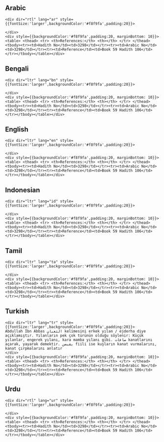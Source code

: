 ## Arabic


    <div dir="rtl" lang="ar" style={{fontSize:'larger',backgroundColor:'#f8f9fa',padding:20}}>
    
    </div>
    <div style={{backgroundColor:'#f8f9fa',padding:20, marginBottom: 10}}><table> <thead> <tr> <th>References:</th> <th></th> </tr> </thead> <tbody><tr><td>Hadith No</td><td>3298</td></tr><tr><td>Arabic No</td><td>3298</td></tr><tr><td>Reference</td><td>Book 59 Hadith 106</td></tr></tbody></table></div>

## Bengali


    <div dir="ltr" lang="bn" style={{fontSize:'larger',backgroundColor:'#f8f9fa',padding:20}}>
    
    </div>
    <div style={{backgroundColor:'#f8f9fa',padding:20, marginBottom: 10}}><table> <thead> <tr> <th>References:</th> <th></th> </tr> </thead> <tbody><tr><td>Hadith No</td><td>3298</td></tr><tr><td>Arabic No</td><td>3298</td></tr><tr><td>Reference</td><td>Book 59 Hadith 106</td></tr></tbody></table></div>

## English


    <div dir="ltr" lang="en" style={{fontSize:'larger',backgroundColor:'#f8f9fa',padding:20}}>
    
    </div>
    <div style={{backgroundColor:'#f8f9fa',padding:20, marginBottom: 10}}><table> <thead> <tr> <th>References:</th> <th></th> </tr> </thead> <tbody><tr><td>Hadith No</td><td>3298</td></tr><tr><td>Arabic No</td><td>3298</td></tr><tr><td>Reference</td><td>Book 59 Hadith 106</td></tr></tbody></table></div>

## Indonesian


    <div dir="ltr" lang="id" style={{fontSize:'larger',backgroundColor:'#f8f9fa',padding:20}}>
    
    </div>
    <div style={{backgroundColor:'#f8f9fa',padding:20, marginBottom: 10}}><table> <thead> <tr> <th>References:</th> <th></th> </tr> </thead> <tbody><tr><td>Hadith No</td><td>3298</td></tr><tr><td>Arabic No</td><td>3298</td></tr><tr><td>Reference</td><td>Book 59 Hadith 106</td></tr></tbody></table></div>

## Tamil


    <div dir="ltr" lang="ta" style={{fontSize:'larger',backgroundColor:'#f8f9fa',padding:20}}>
    
    </div>
    <div style={{backgroundColor:'#f8f9fa',padding:20, marginBottom: 10}}><table> <thead> <tr> <th>References:</th> <th></th> </tr> </thead> <tbody><tr><td>Hadith No</td><td>3298</td></tr><tr><td>Arabic No</td><td>3298</td></tr><tr><td>Reference</td><td>Book 59 Hadith 106</td></tr></tbody></table></div>

## Turkish


    <div dir="ltr" lang="tr" style={{fontSize:'larger',backgroundColor:'#f8f9fa',padding:20}}>
    Abdullah İbn Abbas الثعبان kelimesini erkek yılan / ejderha diye açıklamıştır. Yılanların pek çok türünün olduğu söylenir: Küçük yılanlar, engerek yılanı, kara mamba yılanı gibi. صافات kanatlarını açarak, yayarak demektir. يقبضن fiili ise kuşların kanat vurmalarını, kanat çırpmalarını anlatır
    </div>
    <div style={{backgroundColor:'#f8f9fa',padding:20, marginBottom: 10}}><table> <thead> <tr> <th>References:</th> <th></th> </tr> </thead> <tbody><tr><td>Hadith No</td><td>3298</td></tr><tr><td>Arabic No</td><td>3298</td></tr><tr><td>Reference</td><td>Book 59 Hadith 106</td></tr></tbody></table></div>

## Urdu


    <div dir="rtl" lang="ur" style={{fontSize:'larger',backgroundColor:'#f8f9fa',padding:20}}>
    
    </div>
    <div style={{backgroundColor:'#f8f9fa',padding:20, marginBottom: 10}}><table> <thead> <tr> <th>References:</th> <th></th> </tr> </thead> <tbody><tr><td>Hadith No</td><td>3298</td></tr><tr><td>Arabic No</td><td>3298</td></tr><tr><td>Reference</td><td>Book 59 Hadith 106</td></tr></tbody></table></div>